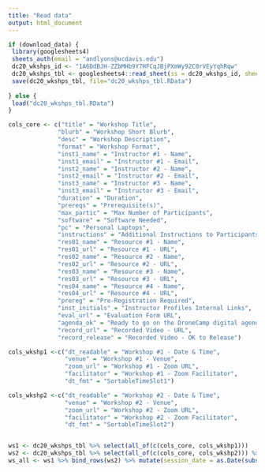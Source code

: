 ```yaml
---
title: "Read data"
output: html_document
---
```


```r
if (download_data) {
 library(googlesheets4)
 sheets_auth(email = "andlyons@ucdavis.edu")
 dc20_wkshps_id <- "1A6DdBJH-ZZbMHb9Y7HFCqJBjPXmWy92C0rVEyYqhRqw"
 dc20_wkshps_tbl <- googlesheets4::read_sheet(ss = dc20_wkshps_id, sheet = "Form Responses 4", range = NULL)
 save(dc20_wkshps_tbl, file="dc20_wkshps_tbl.RData")
 
} else {
 load("dc20_wkshps_tbl.RData")
}

cols_core <- c("title" = "Workshop Title", 
              "blurb" = "Workshop Short Blurb", 
              "desc" = "Workshop Description", 
              "format" = "Workshop Format", 
              "inst1_name" = "Instructor #1 - Name", 
              "inst1_email" = "Instructor #1 - Email", 
              "inst2_name" = "Instructor #2 - Name", 
              "inst2_email" = "Instructor #2 - Email", 
              "inst3_name" = "Instructor #3 - Name", 
              "inst3_email" = "Instructor #3 - Email", 
              "duration" = "Duration", 
              "prereqs" = "Prerequisite(s)", 
              "max_partic" = "Max Number of Participants", 
              "software" = "Software Needed", 
              "pc" = "Personal Laptops", 
              "instructions" = "Additional Instructions to Participants", 
              "res01_name" = "Resource #1 - Name", 
              "res01_url" = "Resource #1 - URL", 
              "res02_name" = "Resource #2 - Name", 
              "res02_url" = "Resource #2 - URL", 
              "res03_name" = "Resource #3 - Name", 
              "res03_url" = "Resource #3 - URL", 
              "res04_name" = "Resource #4 - Name", 
              "res04_url" = "Resource #4 - URL", 
              "prereg" = "Pre-Registration Required", 
              "inst_initials" = "Instructor Profiles Internal Links", 
              "eval_url" = "Evaluation Form URL", 
              "agenda_ok" = "Ready to go on the DroneCamp digital agenda", 
              "record_url" = "Recorded Video - URL", 
              "record_release" = "Recorded Video - OK to Release")

cols_wkshp1 <-c("dt_readable" = "Workshop #1 - Date & Time", 
                "venue" = "Workshop #1 - Venue", 
                "zoom_url" = "Workshop #1 - Zoom URL", 
                "facilitator" = "Workshop #1 - Zoom Facilitator", 
                "dt_fmt" = "SortableTimeSlot1")

cols_wkshp2 <-c("dt_readable" = "Workshop #2 - Date & Time", 
                "venue" = "Workshop #2 - Venue", 
                "zoom_url" = "Workshop #2 - Zoom URL", 
                "facilitator" = "Workshop #2 - Zoom Facilitator", 
                "dt_fmt" = "SortableTimeSlot2")


ws1 <- dc20_wkshps_tbl %>% select(all_of(c(cols_core, cols_wkshp1)))
ws2 <- dc20_wkshps_tbl %>% select(all_of(c(cols_core, cols_wkshp2))) %>% filter(!is.na(dt_fmt))
ws_all <- ws1 %>% bind_rows(ws2) %>% mutate(session_date = as.Date(substr(dt_fmt, 1, 10)))
```
